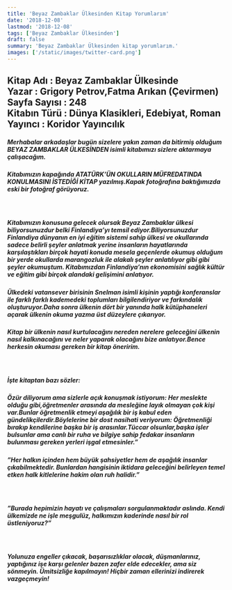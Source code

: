 ```yaml
---
title: 'Beyaz Zambaklar Ülkesinden Kitap Yorumlarım'
date: '2018-12-08'
lastmod: '2018-12-08'
tags: ['Beyaz Zambaklar Ülkesinden']
draft: false
summary: 'Beyaz Zambaklar Ülkesinden kitap yorumlarım.'
images: ['/static/images/twitter-card.png']
---
```


## Kitap Adı : Beyaz Zambaklar Ülkesinde<br />Yazar : Grigory Petrov,Fatma Arıkan (Çevirmen)<br />Sayfa Sayısı : 248<br />Kitabın Türü : Dünya Klasikleri, Edebiyat, Roman<br />Yayıncı : Koridor Yayıncılık

##### Merhabalar arkadaşlar bugün sizelere yakın zaman da bitirmiş olduğum BEYAZ ZAMBAKLAR ÜLKESİNDEN isimli kitabımızı sizlere aktarmaya çalışacağım.
##### Kitabımızın kapağında ATATÜRK’ÜN OKULLARIN MÜFREDATINDA KONULMASINI İSTEDİĞİ KİTAP yazılmış.Kapak fotoğrafına baktığımızda eski bir fotoğraf görüyoruz.

<br />

##### Kitabımızın konusuna gelecek olursak Beyaz Zambaklar ülkesi biliyorsunuzdur belki Finlandiya’yı temsil ediyor.Biliyorsunuzdur Finlandiya dünyanın en iyi eğitim sistemi sahip ülkesi ve okullarında sadece belirli şeyler anlatmak yerine insanların hayatlarında karşılaştıkları birçok hayati konuda mesela geçenlerde okumuş olduğum bir yerde okullarda marangozluk ile alakalı şeyler anlatılıyor gibi gibi şeyler okumuştum. Kitabımızdan Finlandiya’nın ekonomisini sağlık kültür ve eğitim gibi birçok alandaki gelişimini anlatıyor.
##### Ülkedeki vatansever birisinin Snelman isimli kişinin yaptığı konferanslar ile farklı farklı kademedeki toplumları bilgilendiriyor ve farkındalık oluşturuyor.Daha sonra ülkenin dört bir yanında halk kütüphaneleri açarak ülkenin okuma yazma üst düzeylere çıkarıyor.
##### Kitap bir ülkenin nasıl kurtulacağını nereden nerelere geleceğini ülkenin nasıl kalkınacağını ve neler yaparak olacağını bize anlatıyor.Bence herkesin okuması gereken bir kitap öneririm.

<br />

##### İşte kitaptan bazı sözler:
##### Özür diliyorum ama sizlerle açık konuşmak istiyorum: Her meslekte olduğu gibi,öğretmenler arasında da mesleğine layık olmayan çok kişi var.Bunlar öğretmenlik etmeyi aşağılık bir iş kabul eden gündelikçilerdir.Böylelerine bir dost nasihati veriyorum: Öğretmenliği bırakıp kendilerine başka bir iş arasınlar.Tüccar olsunlar,başka işler bulsunlar ama canlı bir ruha ve bilgiye sahip fedakar insanların bulunması gereken yerleri işgal etmesinler.”
##### ”Her halkın içinden hem büyük şahsiyetler hem de aşağılık insanlar çıkabilmektedir. Bunlardan hangisinin iktidara geleceğini belirleyen temel etken halk kitlelerine hakim olan ruh halidir.”

<br />

##### ”Burada hepimizin hayatı ve çalışmaları sorgulanmaktadır aslında. Kendi ülkemizde ne işle meşgulüz, halkımızın kaderinde nasıl bir rol üstleniyoruz?”

<br />

##### Yolunuza engeller çıkacak, başarısızlıklar olacak, düşmanlarınız, yaptığınız işe karşı gelenler bazen zafer elde edecekler, ama siz sönmeyin. Ümitsizliğe kapılmayın! Hiçbir zaman ellerinizi indirerek vazgeçmeyin!
